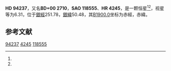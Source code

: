 {{Starbox begin
| name = HD 94237
}}
{{Starbox observe
| epoch = [[J2000.0|J2000.0]]
| constell = {{星座名待查}}<ref name=SIMBAD>{{cite web
 | url=http://simbad.u-strasbg.fr/simbad/sim-id?Ident=HR+4245
 | title=Pulsating variable Star
 | publisher=Centre de Données astronomiques de Strasbourg
 | work=SIMBAD
 | accessdate=2012-07-13
 | archive-date=2016-03-16
 | archive-url=https://web.archive.org/web/20160316144834/http://simbad.u-strasbg.fr/simbad/sim-id?Ident=HR+4245
 | dead-url=no
 }}</ref><ref name=DATA>{{cite web
 | url=http://vizier.u-strasbg.fr/viz-bin/VizieR-5?-out.add=.&-source=5050&-corr=PK=HR&-out.max=9999&HR=4245
 | title=VizieR Detailed Page
 | accessdate=2012-07-13
 | archive-date=2019-02-16
 | archive-url=https://web.archive.org/web/20190216122437/http://vizier.u-strasbg.fr/viz-bin/VizieR-5?-out.add=.&-source=5050&-corr=PK=HR&-out.max=9999&HR=4245
 | dead-url=no
 }}</ref>
| 星官 = 
| ra = {{RA|10|52|36.1}}<ref name=SIMBAD /><ref name=DATA />
| dec = {{DEC|-0|12|5}}<ref name=SIMBAD /><ref name=DATA />
| appmag_v = 6.31<ref name=SIMBAD /><ref name=DATA />
}}
{{Starbox character
| class = K5III<ref name=SIMBAD /><ref name=DATA />
| b-v = 1.5<ref name=SIMBAD /><ref name=DATA />
| u-b = 1.82<ref name=SIMBAD /><ref name=DATA />
| r-i = 0.62E<ref name=SIMBAD /><ref name=DATA />
| variable = 
}}
{{Starbox astrometry
| radial_v = 1.82
| prop_mo_ra = 9
| parallax = 
| p_error = 
}}
{{Starbox catalog
| names =BD+00 2710，[[SAO星表|SAO]] 118555，[[HD星表|HD]] 94237，[[HR星表|HR]] 4245}}
{{Starbox reference |Simbad=HR+4245}}
{{Starbox end}}

'''HD 94237'''，又名'''BD+00 2710'''，'''SAO 118555'''、'''HR 4245'''，是一颗恒星<ref name=SIMBAD /><ref name=DATA />，视星等为6.31，位于[[銀道座標系|銀經]]251.78，[[銀道座標系|銀緯]]50.48，其[[B1900.0|B1900.0]]坐标为赤經{{RA|10|47|28.7}}，赤緯{{DEC|+0|50.48|48}}。

== 参考文献 ==
{{reflist}}

{{star-stub}}

[[Category:HD和HDE天體|94237]]
[[Category:HR天體|4245]]
[[Category:SAO天體|118555]]